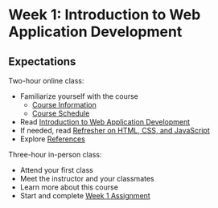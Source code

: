 # Week 1: Introduction to Web Application Development

## Expectations

Two-hour online class:

- Familiarize yourself with the course
  - [Course Information](/course-info)
  - [Course Schedule](/)
- Read [Introduction to Web Application Development](/week1/intro-web-app-dev)
- If needed, read [Refresher on HTML, CSS, and JavaScript](/week1/refresher)
- Explore [References](/references)

Three-hour in-person class:

- Attend your first class
- Meet the instructor and your classmates
- Learn more about this course
- Start and complete [Week 1 Assignment](/week1/assignment)


<Slideshow file="/week1/slides" />
